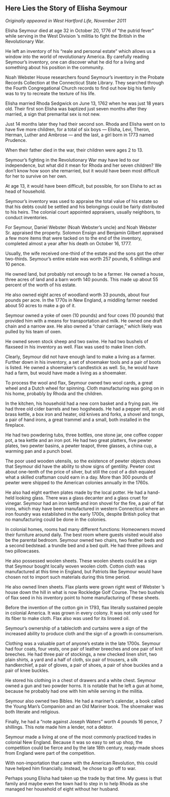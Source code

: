 ## Here Lies the Story of Elisha Seymour {-}

*Originally appeared in West Hartford Life, November 2011*

Elisha Seymour died at age 32 in October 20, 1776 of “the putrid fever" while serving in the West Division 's militia to fight the British in the Revolutionary War.

He left an inventory of his "reale and personal estate" which allows us a window into the world of revolutionary America. By carefully reading Seymour's inventory, one can discover what he did for a living and something about his position in the community.

Noah Webster House researchers found Seymour's inventory in the Probate Records Collection at the Connecticut State Library. They searched through the Fourth Congregational Church records to find out how big his family was to try to recreate the texture of his life.

Elisha married Rhoda Sedgwick on June 13, 1762 when he was just 18 years old. Their first son Elisha was baptized just seven months after they married, a sign that premarital sex is not new.

Just 14 months later they had their second son. Rhoda and Elisha went on to have five more children, for a total of six boys --- Elisha, Levi, Theron, Herman, Luther and Ambrose --- and the last, a girl born in 1773 named Prudence.

When their father died in the war, their children were ages 2 to 13.

Seymour's fighting in the Revolutionary War may have led to our independence, but what did it mean for Rhoda and her seven children? We don't know how soon she remarried, but it would have been most difficult for her to survive on her own.

At age 13, it would have been difficult, but possible, for son Elisha to act as head of household.

Seymour's inventory was used to appraise the total value of his estate so that his debts could be settled and his belongings could be fairly distributed to his heirs. The colonial court appointed appraisers, usually neighbors, to conduct inventories.

For Seymour, Daniel Webster (Noah Webster's uncle) and Noah Webster Sr. appraised the property. Solomon Ensign and Benjamin Gilbert appraised a few more items that were tacked on to the end of the inventory, completed almost a year after his death on October 16, 1777.

Usually, the wife received one-third of the estate and the sons got the other two-thirds. Seymour's entire estate was worth 257 pounds, 6 shillings and 10 pence.

He owned land, but probably not enough to be a farmer. He owned a house, three acres of land and a barn worth 140 pounds. This made up about 55 percent of the worth of his estate.

He also owned eight acres of woodland worth 33 pounds, about four pounds per acre. In the 1770s in New England, a middling farmer needed about 50 acres to make a go of it.

Seymour owned a yoke of oxen (10 pounds) and four cows (10 pounds) that provided him with a means for transportation and milk. He owned one draft chain and a narrow axe. He also owned a "chair carriage," which likely was pulled by his team of oxen.

He owned seven stock sheep and two swine. He had two bushels of flaxseed in his inventory as well. Flax was used to make linen cloth.

Clearly, Seymour did not have enough land to make a living as a farmer. Further down in his inventory, a set of shoemaker tools and a pair of boots is listed. He owned a shoemaker’s candlestick as well. So, he would have had a farm, but would have made a living as a shoemaker.

To process the wool and flax, Seymour owned two wool cards, a great wheel and a Dutch wheel for spinning. Cloth manufacturing was going on in his home, probably by Rhoda and the children.

In the kitchen, his household had a new corn basket and a frying pan. He had three old cider barrels and two hogsheads. He had a pepper mill, an old brass kettle, a box iron and heater, old knives and forks, a shovel and tongs, a pair of hand irons, a great trammel and a small, both installed in the fireplace.

He had two powdering tubs, three bottles, one stone jar, one coffee copper pot, a tea kettle and an iron pot. He had two great platters, five pewter plates, two pewter basins, a pewter teapot, three glasses, a china cup, a warming pan and a punch bowl.

The poor used wooden utensils, so the existence of pewter objects shows that Seymour did have the ability to show signs of gentility. Pewter cost about one-tenth of the price of silver, but still the cost of a dish equaled what a skilled craftsman could earn in a day. More than 300 pounds of pewter were shipped to the American colonies annually in the 1760s.

He also had eight earthen plates made by the local potter. He had a hand-held looking glass. There was a glass decanter and a glass cruet for vinegar. Seymour had an iron kettle and iron shovel for the fire, a pair of flat irons, which may have been manufactured in western Connecticut where an iron foundry was established in the early 1700s, despite British policy that no manufacturing could be done in the colonies.

In colonial homes, rooms had many different functions: Homeowners moved their furniture around daily. The best room where guests visited would also be the parental bedroom. Seymour owned two chairs, two feather beds and a second bedstead. a trundle bed and a bed quilt. He had three pillows and two pillowcases.

He also possessed woolen sheets. These woolen sheets could be a sign that Seymour bought locally woven woolen cloth. Cotton cloth was manufactured at this time in England, but Patriots like Seymour would have chosen not to import such materials during this time period.

He also owned linen sheets. Flax plants were grown right west of Webster 's house down the hill in what is now Rockledge Golf Course. The two bushels of flax seed in his inventory point to home manufacturing of these sheets.

Before the invention of the cotton gin in 1793, flax literally sustained people in colonial America. It was grown in every colony. It was not only used for its fiber to make cloth. Flax also was used for its linseed oil.

Seymour's ownership of a tablecloth and curtains were a sign of the increased ability to produce cloth and the sign of a growth in consumerism.

Clothing was a valuable part of anyone's estate in the late 1700s. Seymour had four coats, four vests, one pair of leather breeches and one pair of knit breeches. He had three pair of stockings, a new checked linen shirt, two plain shirts, a yard and a half of cloth, six pair of trousers, a silk handkerchief, a pair of gloves, a pair of shoes, a pair of shoe buckles and a pair of knee buckles.

He stored his clothing in a chest of drawers and a white chest. Seymour owned a gun and two powder horns. It is notable that he left a gun at home, because he probably had one with him while serving in the militia.

Seymour also owned two Bibles. He had a mariner's calendar, a book called the Young Man's Companion and an Old Mariner book. The shoemaker was both literate and religious.

Finally, he had a "note against Joseph Waters" worth 4 pounds 16 pence, 7 shillings. This note made him a lender, not a debtor.

Seymour made a living at one of the most commonly practiced trades in colonial New England. Because it was so easy to set up shop, the competition could be fierce and by the late 18th century, ready-made shoes from England were part of the competition.

With non-importation that came with the American Revolution, this could have helped him financially. Instead, he chose to go off to war.

Perhaps young Elisha had taken up the trade by that time. My guess is that family and maybe even the town had to step in to help Rhoda as she managed her household of eight without her husband.
